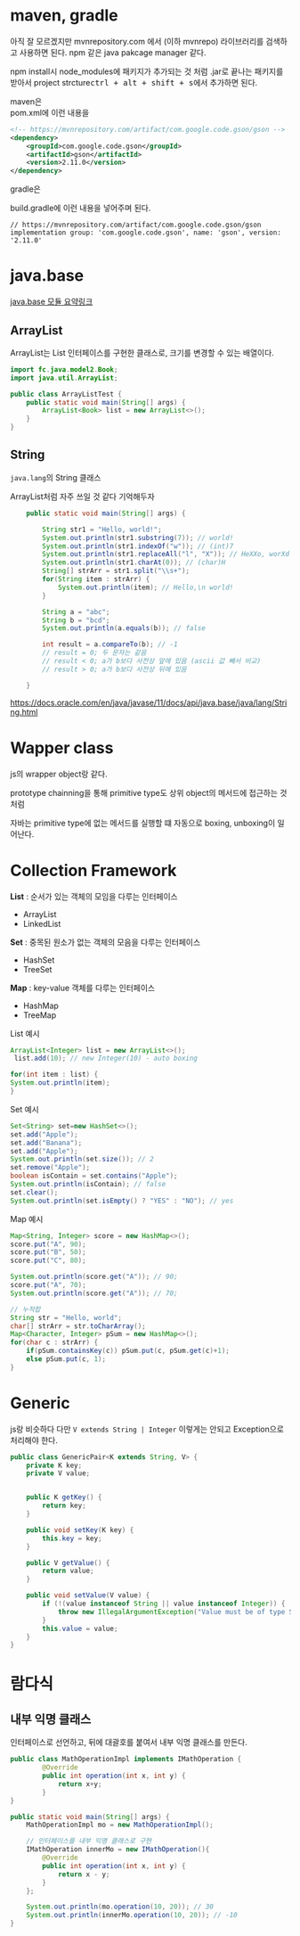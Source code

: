 
# maven, gradle

<Detail title="maven, gradle 요약">
아직 잘 모르겠지만 mvnrepository.com 에서 (이하 mvnrepo) 라이브러리를 검색하고 사용하면 된다.  
npm 같은 java pakcage manager 같다.

npm install시 node_modules에 패키지가 추가되는 것 처럼 .jar로 끝나는 패키지를 받아서 project strcture<kbd>ctrl + alt + shift + s</kbd>에서 추가하면 된다.

maven은  
pom.xml에 이런 내용을

```xml
<!-- https://mvnrepository.com/artifact/com.google.code.gson/gson -->
<dependency>
    <groupId>com.google.code.gson</groupId>
    <artifactId>gson</artifactId>
    <version>2.11.0</version>
</dependency>
```

gradle은

build.gradle에 이런 내용을 넣어주며 된다.

```
// https://mvnrepository.com/artifact/com.google.code.gson/gson
implementation group: 'com.google.code.gson', name: 'gson', version: '2.11.0'
```

</Detail>

# java.base

[java.base 모듈 요약링크](https://docs.oracle.com/en/java/javase/11/docs/api/java.base/module-summary.html)

## ArrayList

ArrayList는 List 인터페이스를 구현한 클래스로, 크기를 변경할 수 있는 배열이다.

<Detail>

```java
import fc.java.model2.Book;
import java.util.ArrayList;

public class ArrayListTest {
    public static void main(String[] args) {
        ArrayList<Book> list = new ArrayList<>();
    }
}
```

</Detail>

## String

`java.lang`의 String 클래스

ArrayList처럼 자주 쓰일 것 같다 기억해두자

<Detail>

```java
    public static void main(String[] args) {

        String str1 = "Hello, world!";
        System.out.println(str1.substring(7)); // world!
        System.out.println(str1.indexOf("w")); // (int)7
        System.out.println(str1.replaceAll("l", "X")); // HeXXo, worXd
        System.out.println(str1.charAt(0)); // (char)H
        String[] strArr = str1.split("\\s+");
        for(String item : strArr) {
            System.out.println(item); // Hello,\n world!
        }

        String a = "abc";
        String b = "bcd";
        System.out.println(a.equals(b)); // false

        int result = a.compareTo(b); // -1
        // result = 0; 두 문자는 같음
        // result < 0; a가 b보다 사전상 앞에 있음 (ascii 값 빼서 비교)
        // result > 0; a가 b보다 사전상 뒤에 있음

    }
```

</Detail>

https://docs.oracle.com/en/java/javase/11/docs/api/java.base/java/lang/String.html

# Wapper class

js의 wrapper object랑 같다.

prototype chainning을 통해 primitive type도 상위 object의 메서드에 접근하는 것처럼

자바는 primitive type에 없는 메서드를 실행할 떄 자동으로 boxing, unboxing이 일어난다.

# Collection Framework

**List** : 순서가 있는 객체의 모임을 다루는 인터페이스

- ArrayList
- LinkedList

**Set** : 중목된 원소가 없는 객체의 모음을 다루는 인터페이스

- HashSet
- TreeSet

**Map** : key-value 객체를 다루는 인터페이스

- HashMap
- TreeMap

<Detail>

List 예시

```java
ArrayList<Integer> list = new ArrayList<>();
 list.add(10); // new Integer(10) - auto boxing

for(int item : list) {
System.out.println(item);
}
```

Set 예시

```java
Set<String> set=new HashSet<>();
set.add("Apple");
set.add("Banana");
set.add("Apple");
System.out.println(set.size()); // 2
set.remove("Apple");
boolean isContain = set.contains("Apple");
System.out.println(isContain); // false
set.clear();
System.out.println(set.isEmpty() ? "YES" : "NO"); // yes
```

Map 예시

```java
Map<String, Integer> score = new HashMap<>();
score.put("A", 90);
score.put("B", 50);
score.put("C", 80);

System.out.println(score.get("A")); // 90;
score.put("A", 70);
System.out.println(score.get("A")); // 70;

// 누적합
String str = "Hello, world";
char[] strArr = str.toCharArray();
Map<Character, Integer> pSum = new HashMap<>();
for(char c : strArr) {
    if(pSum.containsKey(c)) pSum.put(c, pSum.get(c)+1);
    else pSum.put(c, 1);
}
```

</Detail>

# Generic

js랑 비슷하다 다만 `V extends String | Integer` 이렇게는 안되고 Exception으로 처리해야 한다.

<Detail>

```java
public class GenericPair<K extends String, V> {
    private K key;
    private V value;


    public K getKey() {
        return key;
    }

    public void setKey(K key) {
        this.key = key;
    }

    public V getValue() {
        return value;
    }

    public void setValue(V value) {
        if (!(value instanceof String || value instanceof Integer)) {
            throw new IllegalArgumentException("Value must be of type String or Integer");
        }
        this.value = value;
    }
}
```

</Detail>

# 람다식

## 내부 익명 클래스

인터페이스로 선언하고, 뒤에 대괄호를 붙여서 내부 익명 클래스를 만든다.

```java
public class MathOperationImpl implements IMathOperation {
        @Override
        public int operation(int x, int y) {
            return x+y;
        }
}

public static void main(String[] args) {
    MathOperationImpl mo = new MathOperationImpl();

    // 인터페이스를 내부 익명 클래스로 구현
    IMathOperation innerMo = new IMathOperation(){
        @Override
        public int operation(int x, int y) {
            return x - y;
        }
    };

    System.out.println(mo.operation(10, 20)); // 30
    System.out.println(innerMo.operation(10, 20)); // -10
}
```
